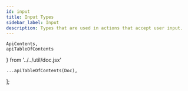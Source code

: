 ```yaml
---
id: input
title: Input Types
sidebar_label: Input
description: Types that are used in actions that accept user input.
---
```


    ApiContents,
    apiTableOfContents
} from '../../util/doc.jsx'

    ...apiTableOfContents(Doc),
];

<ApiContents doc={Doc} />